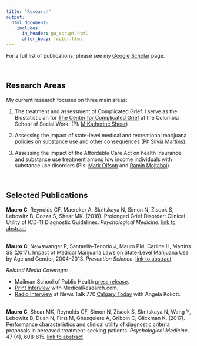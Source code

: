 ```yaml
---
title: "Research"
output:
  html_document:
    includes:
      in_header: ga_script.html
      after_body: footer.html
---
```


<link rel="stylesheet" href="academicons.css"/>
<link rel="stylesheet" href="styles.css" type="text/css">

For a full list of publications, please see my [Google Scholar](https://scholar.google.com/citations?user=6AWzLpgAAAAJ&hl=en) page.

<br>

## Research Areas
My current research focuses on three main areas:

1. The treatment and assessment of Complicated Grief. I serve as the Biostatistician for [The Center for Complicated Grief](https://complicatedgrief.columbia.edu/professionals/complicated-grief-professionals/overview/) at the Columbia School of Social Work. (PI: [M Katherine Shear](https://socialwork.columbia.edu/faculty/full-time/m-katherine-shear/))

2. Assessing the impact of state-level medical and recreational marijuana policies on substance use and other consequences (PI: [Silvia Martins](https://www.mailman.columbia.edu/people/our-faculty/ssm2183)).

3. Assessing the impact of the Affordable Care Act on health insurance and substance use treatment among low income individuals with substance use disorders (PIs: [Mark Olfson](https://www.columbiapsychiatry.org/profile/mark-olfson-md) and [Ramin Mojtabai](https://www.jhsph.edu/faculty/directory/profile/2111/ramin-mojtabai)).

<br>

## Selected Publications

**Mauro C**, Reynolds CF, Maercker A, Skritskaya N, Simon N, Zisook S, Lebowitz B, Cozza S, Shear MK. (2018). Prolonged Grief Disorder: Clinical Utility of ICD-11 Diagnostic Guidelines. *Psychological Medicine*. [link to abstract](https://doi.org/10.1017/S0033291718001563)

<br>
**Mauro C**, Newswanger P, Santaella-Tenorio J, Mauro PM, Carline H, Martins SS (2017). Impact of Medical Marijuana Laws on State-Level Marijuana Use by Age and Gender, 2004–2013. *Prevention Science*. [link to abstract](https://doi.org/10.1007/s11121-017-0848-3)

*Related Media Coverage:*  

* Mailman School of Public Health [press release](https://www.mailman.columbia.edu/public-health-now/news/more-adults-use-marijuana-states-where-it-legal).  
* [Print Interview](https://medicalresearch.com/author-interviews/what-impact-have-state-level-laws-had-on-marijuana-use/38356/) with MedicalResearch.com.  
* [Radio Interview](downloads/Adolescence and Cannabis.mp3) at News Talk 770 [Calgary Today](https://globalnews.ca/calgary/program/calgary-today/) with Angela Kokott.

<br>
**Mauro C**, Shear MK, Reynolds CF, Simon N, Zisook S, Skritskaya N, Wang Y, Lebowitz B, Duan N, First M, Ghesquiere A, Gribbin C, Glickman K. (2017). Performance characteristics and clinical utility of diagnostic criteria proposals in bereaved treatment-seeking patients. *Psychological Medicine*. 47 (4), 608-615. [link to abstract](https://www.ncbi.nlm.nih.gov/pubmed/27821201)
